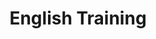 ---
title: English Training
url: https://your-english-trainer-app.firebaseapp.com
image: ./english-training.png
stack: ['React','Firebase']
---